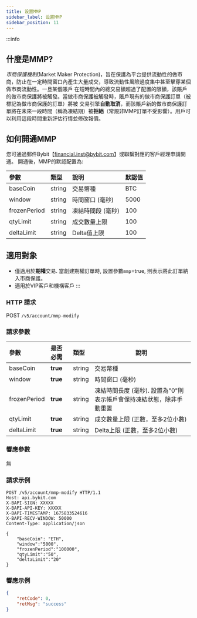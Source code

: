 ```yaml
---
title: 设置MMP
sidebar_label: 设置MMP
sidebar_position: 11
---
```


:::info
## 什麼是MMP?
*市商保護機制*(Market Maker Protection)，旨在保護為平台提供流動性的做市商，防止在一定時間窗口內產生大量成交，導致流動性風險過度集中甚至擊穿某個做市商流動性。一旦某個賬戶
在短時間內的總交易額超過了配置的限額，該賬戶的做市商保護將被觸發。當做市商保護被觸發時，賬戶現有的做市商保護訂單（被標記為做市商保護的訂單）將被
交易引擎**自動取消**，而該賬戶新的做市商保護訂單將在未來一段時間（稱為凍結期）被**拒絕**（常規非MMP訂單不受影響）。用戶可以利用這段時間重新評估行情並修改報價。

## 如何開通MMP
您可通過郵件Bybit【financial.inst@bybit.com】或聯繫對應的客戶經理申請開通。
開通後，MMP的默認配置為:

| 參數 | 類型 | 說明| 默認值 |
|:----- |:-------|:-----|------ |
|baseCoin |string |交易幣種 | BTC |
|window |string |時間窗口 (毫秒)| 5000 |
|frozenPeriod |string |凍結時間段 (毫秒)| 100 |
|qtyLimit |string |成交數量上限| 100 |
|deltaLimit |string |Delta值上限| 100 |

## 適用對象
* 僅適用於**期權**交易. 當創建期權訂單時, 設置參數`mmp`=true, 則表示將此訂單納入市商保護。
* 適用於VIP客戶和機構客戶
:::

### HTTP 請求
POST `/v5/account/mmp-modify`

### 請求參數
| 參數 | 是否必需 | 類型 | 說明|
|:----- |:-------|:-----|------ |
|baseCoin |**true** |string |交易幣種|
|window |**true** |string |時間窗口 (毫秒)|
|frozenPeriod |**true** |string |凍結時間長度 (毫秒). 設置為"0"則表示帳戶會保持凍結狀態，除非手動重置|
|qtyLimit |**true** |string |成交數量上限 (正數，至多2位小數)|
|deltaLimit |**true** |string |Delta上限 (正數，至多2位小數)|

### 響應參數
無

### 請求示例
```http
POST /v5/account/mmp-modify HTTP/1.1
Host: api.bybit.com
X-BAPI-SIGN: XXXXX
X-BAPI-API-KEY: XXXXX
X-BAPI-TIMESTAMP: 1675833524616
X-BAPI-RECV-WINDOW: 50000
Content-Type: application/json

{
    "baseCoin": "ETH",
    "window":"5000",
    "frozenPeriod":"100000",
    "qtyLimit":"50",
    "deltaLimit":"20"
}
```

### 響應示例

```json
{
    "retCode": 0,
    "retMsg": "success"
}
```